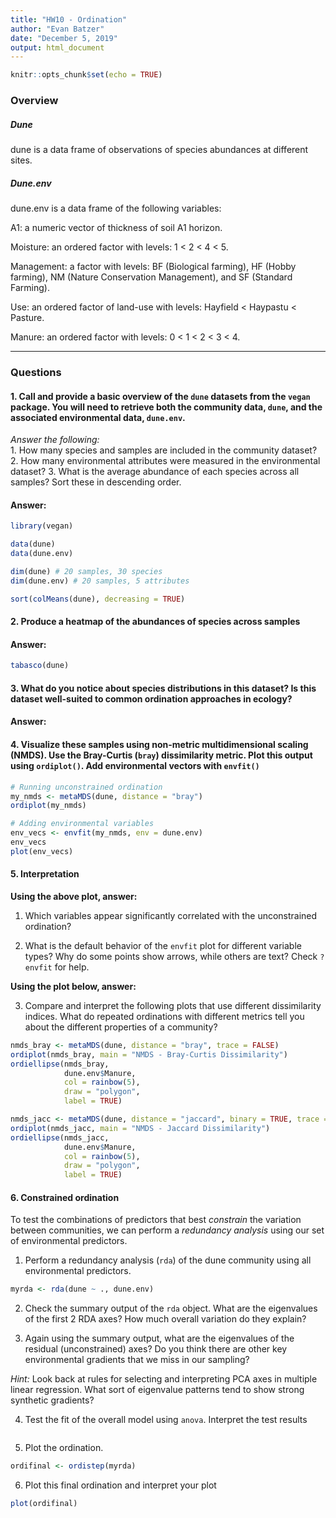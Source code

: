 ```yaml
---
title: "HW10 - Ordination"
author: "Evan Batzer"
date: "December 5, 2019"
output: html_document
---
```


```r
knitr::opts_chunk$set(echo = TRUE)
```

### Overview

##### Dune

dune is a data frame of observations of species abundances at different sites. 

##### Dune.env

dune.env is a data frame of the following variables:

A1: a numeric vector of thickness of soil A1 horizon.

Moisture: an ordered factor with levels: 1 < 2 < 4 < 5.

Management: a factor with levels: BF (Biological farming), HF (Hobby farming), NM (Nature Conservation Management), and SF (Standard Farming).

Use: an ordered factor of land-use with levels: Hayfield < Haypastu < Pasture.

Manure: an ordered factor with levels: 0 < 1 < 2 < 3 < 4.

________________________________________________________________________________

### Questions

#### 1. Call and provide a basic overview of the `dune` datasets from the `vegan` package. You will need to retrieve both the community data, `dune`, and the associated environmental data, `dune.env`.  
*Answer the following:*   
1. How many species and samples are included in the community dataset?
2. How many environmental attributes were measured in the environmental dataset?
3. What is the average abundance of each species across all samples? Sort these in descending order.

#### Answer:

```r
library(vegan)

data(dune)
data(dune.env)

dim(dune) # 20 samples, 30 species
dim(dune.env) # 20 samples, 5 attributes

sort(colMeans(dune), decreasing = TRUE)
```

#### 2. Produce a heatmap of the abundances of species across samples

#### Answer:

```r
tabasco(dune)
```

#### 3. What do you notice about species distributions in this dataset? Is this dataset well-suited to common ordination approaches in ecology?

#### Answer:

#### 4. Visualize these samples using non-metric multidimensional scaling (NMDS). Use the Bray-Curtis (`bray`) dissimilarity metric. Plot this output using `ordiplot()`. Add environmental vectors with `envfit()`

```r
# Running unconstrained ordination
my_nmds <- metaMDS(dune, distance = "bray")
ordiplot(my_nmds)

# Adding environmental variables
env_vecs <- envfit(my_nmds, env = dune.env)
env_vecs
plot(env_vecs)
```

#### 5. Interpretation

__Using the above plot, answer:__

1. Which variables appear significantly correlated with the unconstrained ordination?  

2. What is the default behavior of the `envfit` plot for different variable types? Why do some points show arrows, while others are text? Check `?envfit` for help.

__Using the plot below, answer:__

3. Compare and interpret the following plots that use different dissimilarity indices. What do repeated ordinations with different metrics tell you about the different properties of a community?

```r
nmds_bray <- metaMDS(dune, distance = "bray", trace = FALSE)
ordiplot(nmds_bray, main = "NMDS - Bray-Curtis Dissimilarity")
ordiellipse(nmds_bray, 
            dune.env$Manure, 
            col = rainbow(5),
            draw = "polygon", 
            label = TRUE)

nmds_jacc <- metaMDS(dune, distance = "jaccard", binary = TRUE, trace = FALSE)
ordiplot(nmds_jacc, main = "NMDS - Jaccard Dissimilarity")
ordiellipse(nmds_jacc, 
            dune.env$Manure, 
            col = rainbow(5), 
            draw = "polygon", 
            label = TRUE)
```

#### 6. Constrained ordination

To test the combinations of predictors that best *constrain* the variation between communities, we can perform a *redundancy analysis* using our set of environmental predictors. 

1. Perform a redundancy analysis (`rda`) of the dune community using all environmental predictors.

```r
myrda <- rda(dune ~ ., dune.env)
```

2. Check the summary output of the `rda` object. What are the eigenvalues of the first 2 RDA axes? How much overall variation do they explain?

3. Again using the summary output, what are the eigenvalues of the residual (unconstrained) axes? Do you think there are other key environmental gradients that we miss in our sampling?  

*Hint:* Look back at rules for selecting and interpreting PCA axes in multiple linear regression. What sort of eigenvalue patterns tend to show strong synthetic gradients?

4. Test the fit of the overall model using `anova`. Interpret the test results

```r

```

5. Plot the ordination.

```r
ordifinal <- ordistep(myrda)
```

6. Plot this final ordination and interpret your plot

```r
plot(ordifinal)
```

